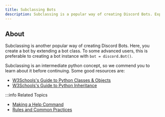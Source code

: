 ```yaml
---
title: Subclassing Bots
description: Subclassing is a popular way of creating Discord Bots. Explore how you can create a Discord bot by subclassing.
---
```


## About

Subclassing is another popular way of creating Discord Bots. Here, you create a bot by extending a bot class. To some advanced users, this is preferable to creating a bot instance with `bot = discord.Bot()`.

Subclassing is an intermediate python concept, so we commend you to learn about it before continuing. Some good resources are:

- [W3Schools's Guide to Python Classes & Objects](https://www.w3schools.com/python/python_classes.asp)
- [W3Schools's Guide to Python Inheritance](https://www.w3schools.com/python/python_inheritance.asp)

<!-- ## Basic Example

```python
import discord


class MyBot(discord.Bot):
    async def on_ready(self):
        print('Logged in as')
        print(self.user.name)
        print(self.user.id)
        print('------')

    @slash_command()
    async def ping(self, ctx):
        await ctx.send('Pong!')

bot = MyBot()
bot.run('token')

``` -->


:::info Related Topics

- [Making a Help Command](../Extensions/Commands/help-command)
- [Rules and Common Practices](../Getting-Started/rules-and-common-practices)